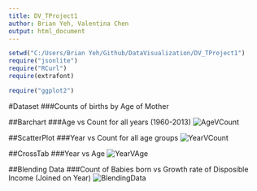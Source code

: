 ```yaml
---
title: DV_TProject1
author: Brian Yeh, Valentina Chen
output: html_document
---
```


```r
setwd("C:/Users/Brian Yeh/Github/DataVisualization/DV_TProject1")
require("jsonlite")
require("RCurl")
require(extrafont)

require("ggplot2")

```
#Dataset
###Counts of births by Age of Mother

##Barchart
###Age vs Count for all years (1960-2013)
![AgeVCount](../AgeVCount.jpg)

##ScatterPlot
###Year vs Count for all age groups
![YearVCount](../YearVCount.jpg)

##CrossTab
###Year vs Age
![YearVAge](../YearVAge.jpg)

##Blending Data
###Count of Babies born vs Growth rate of Disposible Income (Joined on Year)
![BlendingData](../BlendingData.jpg)

